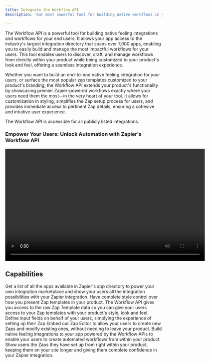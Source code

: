 ```yaml
---
title: Integrate the Workflow API
description: 'Our most powerful tool for building native workflows in your product'

---
```



The Workflow API is a powerful tool for building native feeling integrations and workflows for your end users. It allows your app access to the industry's largest integration directory that spans over 7,000 apps, enabling you to easily build and manage the most impactful workflows for your users. This tool enables users to discover, craft, and manage workflows from directly within your product while being customized to your product's look and feel, offering a seamless integration experience.

Whether you want to build an end-to-end native feeling integration for your users, or surface the most popular zap templates customized to your product's branding, the Workflow API extends your product's functionality by showcasing premier Zapier-powered workflows exactly where your users need them the most—in the very heart of your tool. It allows for customization in styling, simplifies the Zap setup process for users, and provides immediate access to pertinent Zap details, ensuring a cohesive and intuitive user experience.

The Workflow API is accessible for all publicly listed integrations.

### Empower Your Users: Unlock Automation with Zapier's Workflow API

<video width="640" height="360" controls>
  <source src="https://cdn.zappy.app/ea0480447f61a88282cd2a9eaa25d768.mp4" type="video/mp4"></source>
  Your browser does not support the video tag.
</video>

## Capabilities
<Card title="List all apps available on Zapier" icon="list-ul" href="/partner-solutions/workflow-api/list-apps">
  Get a list of all the apps available in Zapier's app directory to power your own integration marketplace and show your users all the integration possibilities with your Zapier integration.
</Card>

<Card title="Show Zap Templates, your way" icon="rectangle-vertical-history" href="/partner-solutions/workflow-api/list-zap-templates">
  Have complete style control over how you present Zap templates in your product. The Workflow API gives you access to the raw Zap Template data so you can give your users access to your Zap templates with your product's style, look and feel.
</Card>

<Card title="Pre-fill Zaps for your users" icon="wand-sparkles" href="/partner-solutions/pre-filled-zaps">
Define input fields on behalf of your users, simplying the experience of setting up their Zap
</Card>

<Card title="Embed the Zapier editor" icon="rectangle-code" href="/partner-solutions/workflow-api/embed-zap-editor">
  Embed our Zap Editor to allow your users to create new Zaps and modify existing ones, without needing to leave your product.
</Card>

<Card title="Build Native Workflows" icon="hammer" href="/partner-solutions/workflow-api/Building-a-Zap">
  Build native feeling integrations to your app powered by the Workflow APIs to enable your users to create automated workflows from within your product.
</Card>

<Card title="View and Manage Zaps" icon="bolt" href="/partner-solutions/workflow-api/list-zaps">
  Show users the Zaps they have set up from right within your product, keeping them on your site longer and giving them complete confidence in your Zapier integration.
</Card>

